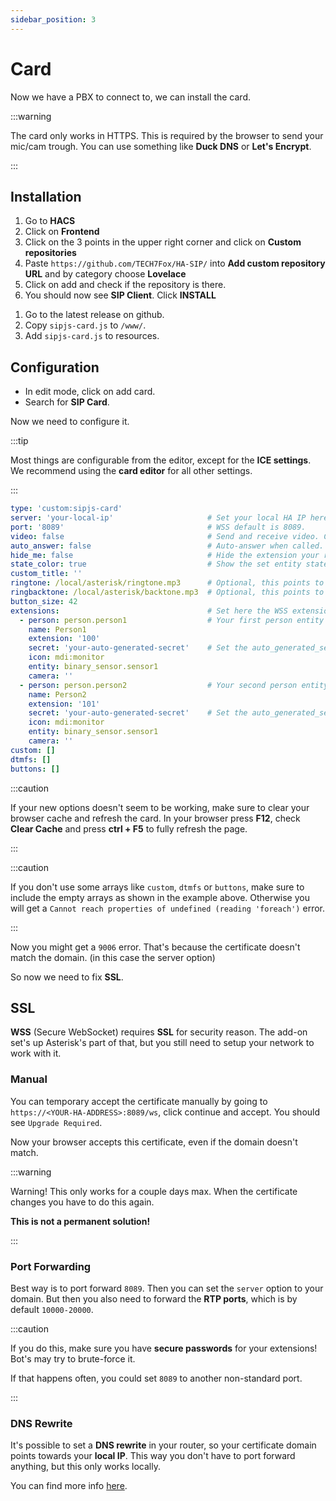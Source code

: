 ```yaml
---
sidebar_position: 3
---
```


# Card

Now we have a PBX to connect to, we can install the card.

:::warning

The card only works in HTTPS. This is required by the browser to send your mic/cam trough.
You can use something like **Duck DNS** or **Let's Encrypt**.

:::

## Installation


<Tabs groupId="install-method">
  <TabItem value="hacs" label="HACS" default>
    <ol>
      <li>Go to <b>HACS</b></li>
      <li>Click on <b>Frontend</b></li>
      <li>Click on the 3 points in the upper right corner and click on <b>Custom repositories</b></li>
      <li>Paste <code>https://github.com/TECH7Fox/HA-SIP/</code> into <b>Add custom repository URL</b> and by category choose <b>Lovelace</b></li>
      <li>Click on add and check if the repository is there.</li>
      <li>You should now see <b>SIP Client</b>. Click <b>INSTALL</b></li>
    </ol>
  </TabItem>
  <TabItem value="manual" label="Manual">
    <ol>
      <li>Go to the latest release on github.</li>
      <li>Copy <code>sipjs-card.js</code> to <code>/www/</code>.</li>
      <li>Add <code>sipjs-card.js</code> to resources.</li>
    </ol>
  </TabItem>
</Tabs>

## Configuration

- In edit mode, click on add card.
- Search for **SIP Card**.

Now we need to configure it.

:::tip

Most things are configurable from the editor, except for the **ICE settings**.
We recommend using the **card editor** for all other settings.

:::

```yaml title="card configuration"
type: 'custom:sipjs-card'
server: 'your-local-ip'                     # Set your local HA IP here!
port: '8089'                                # WSS default is 8089.
video: false                                # Send and receive video. Can require extra configuration.
auto_answer: false                          # Auto-answer when called.
hide_me: false                              # Hide the extension your registered as.
state_color: true                           # Show the set entity state in the icon.
custom_title: ''
ringtone: /local/asterisk/ringtone.mp3      # Optional, this points to /www/asterisk/ringtone.mp3
ringbacktone: /local/asterisk/backtone.mp3  # Optional, this points to /www/asterisk/backtone.mp3
button_size: 42
extensions:                                 # Set here the WSS extensions you can register as.
  - person: person.person1                  # Your first person entity here
    name: Person1
    extension: '100'
    secret: 'your-auto-generated-secret'    # Set the auto_generated_secret you set in the add-on here!
    icon: mdi:monitor
    entity: binary_sensor.sensor1
    camera: ''
  - person: person.person2                  # Your second person entity here
    name: Person2
    extension: '101'
    secret: 'your-auto-generated-secret'    # Set the auto_generated_secret you set in the add-on here!
    icon: mdi:monitor
    entity: binary_sensor.sensor1
    camera: ''
custom: []
dtmfs: []
buttons: []
```

:::caution

If your new options doesn't seem to be working, make sure to clear your browser cache and refresh the card. In your browser press **F12**, check **Clear Cache** and press **ctrl + F5** to fully refresh the page.

:::

:::caution

If you don't use some arrays like `custom`, `dtmfs` or `buttons`, make sure to include the empty arrays as shown in the example above.
Otherwise you will get a `Cannot reach properties of undefined (reading 'foreach')` error.

:::

Now you might get a `9006` error. That's because the certificate doesn't match the domain. (in this case the server option)

So now we need to fix **SSL**.

## SSL

**WSS** (Secure WebSocket) requires **SSL** for security reason. The add-on set's up Asterisk's part of that, but you still need to setup your network to work with it.

### Manual

You can temporary accept the certificate manually by going to `https://<YOUR-HA-ADDRESS>:8089/ws`, click continue and accept. You should see `Upgrade Required`.

Now your browser accepts this certificate, even if the domain doesn't match.

:::warning

Warning! This only works for a couple days max. When the certificate changes you have to do this again.

**This is not a permanent solution!**

:::

### Port Forwarding

Best way is to port forward `8089`. Then you can set the `server` option to your domain. But then you also need to forward the **RTP ports**, which is by default `10000-20000`.

:::caution

If you do this, make sure you have **secure passwords** for your extensions! Bot's may try to brute-force it.

If that happens often, you could set `8089` to another non-standard port.

:::

### DNS Rewrite

It's possible to set a **DNS rewrite** in your router, so your certificate domain points towards your **local IP**. This way you don't have to port forward anything, but this only works locally.

You can find more info <a href="../add-on/guides/dns_rewrite">here</a>.
